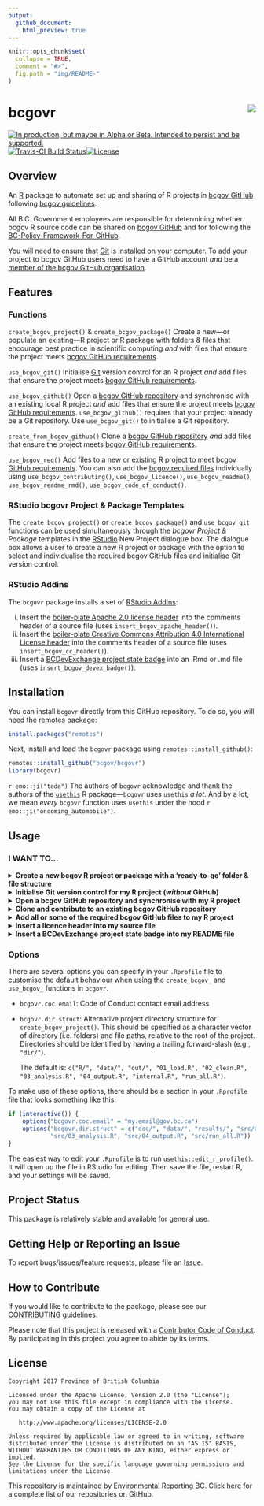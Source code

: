 ```yaml
---
output:
  github_document:
    html_preview: true
---
```


<!-- README.md is generated from README.Rmd. Please edit README.Rmd (this file) -->

```r
knitr::opts_chunk$set(
  collapse = TRUE,
  comment = "#>",
  fig.path = "img/README-"
)

```

# bcgovr <img src="img/logo.png" align="right" />

<div id="devex-badge"><a rel="Delivery" href="https://github.com/BCDevExchange/assets/blob/master/README.md"><img alt="In production, but maybe in Alpha or Beta. Intended to persist and be supported." style="border-width:0" src="https://assets.bcdevexchange.org/images/badges/delivery.svg" title="In production, but maybe in Alpha or Beta. Intended to persist and be supported." /></a>[![Travis-CI Build Status](https://travis-ci.org/bcgov/bcgovr.svg?branch=master)](https://travis-ci.org/bcgov/bcgovr)[![License](https://img.shields.io/badge/License-Apache%202.0-blue.svg)](https://opensource.org/licenses/Apache-2.0)</div>


## Overview

An [R](http://r-project.org) package to automate set up and sharing of R projects in [bcgov GitHub](https://github.com/bcgov) following [bcgov guidelines](https://github.com/bcgov/BC-Policy-Framework-For-GitHub).

All B.C. Government employees are responsible for determining whether bcgov R source code can be shared on [bcgov GitHub](https://github.com/bcgov) and for following the [BC-Policy-Framework-For-GitHub](https://github.com/bcgov/BC-Policy-Framework-For-GitHub).

You will need to ensure that [Git](https://git-scm.com/) is installed on your computer. To add your project to bcgov GitHub users need to have a GitHub account _and_ be a [member of the bcgov GitHub organisation](https://github.com/bcgov/BC-Policy-Framework-For-GitHub/blob/master/BC-Gov-Org-HowTo/Cheatsheet.md). 

## Features

### Functions

`create_bcgov_project()` & `create_bcgov_package()` Create a new&mdash;or populate an existing&mdash;R project or R package with folders & files that encourage best practice in scientific computing _and_ with files that ensure the project meets [bcgov GitHub requirements](https://github.com/bcgov/BC-Policy-Framework-For-GitHub/blob/master/BC-Gov-Org-HowTo/Cheatsheet.md).

`use_bcgov_git()` Initialise [Git](https://git-scm.com/) version control for an R project _and_ add files that ensure the project meets [bcgov GitHub requirements](https://github.com/bcgov/BC-Policy-Framework-For-GitHub/blob/master/BC-Gov-Org-HowTo/Cheatsheet.md).

`use_bcgov_github()` Open a [bcgov GitHub repository](https://github.com/bcgov) and synchronise with an existing local R project _and_ add files that ensure the project meets [bcgov GitHub requirements](https://github.com/bcgov/BC-Policy-Framework-For-GitHub/blob/master/BC-Gov-Org-HowTo/Cheatsheet.md). `use_bcgov_github()` requires that your project already be a Git repository. Use `use_bcgov_git()` to initialise a Git repository.

`create_from_bcgov_github()`  Clone a [bcgov GitHub repository](https://github.com/bcgov) _and_ add files that ensure the project meets [bcgov GitHub requirements](https://github.com/bcgov/BC-Policy-Framework-For-GitHub/blob/master/BC-Gov-Org-HowTo/Cheatsheet.md).

`use_bcgov_req()` Add files to a new or existing R project to meet [bcgov GitHub requirements](https://github.com/bcgov/BC-Policy-Framework-For-GitHub/blob/master/BC-Gov-Org-HowTo/Cheatsheet.md). You can also add the [bcgov required files](https://github.com/bcgov/BC-Policy-Framework-For-GitHub/blob/master/BC-Gov-Org-HowTo/Cheatsheet.md) individually using `use_bcgov_contributing()`, `use_bcgov_licence()`, `use_bcgov_readme()`, `use_bcgov_readme_rmd()`, `use_bcgov_code_of_conduct()`.


### RStudio bcgovr Project & Package Templates

The `create_bcgov_project()` or `create_bcgov_package()` and `use_bcgov_git` functions can be used simultaneously through the *bcgovr Project & Package* templates in the [RStudio](https://www.rstudio.com/) New Project dialogue box. The dialogue box allows a user to create a new R project or package with the option to select and individualise the required bcgov GitHub files and initialise Git version control.


### RStudio Addins

The `bcgovr` package installs a set of [RStudio Addins](https://rstudio.github.io/rstudioaddins/):

(i) Insert the [boiler-plate Apache 2.0 license header](https://github.com/bcgov/BC-Policy-Framework-For-GitHub/blob/master/BC-Open-Source-Development-Employee-Guide/Licenses.md) into the comments header of a source file (uses `insert_bcgov_apache_header()`).
(ii) Insert the [boiler-plate Creative Commons Attribution 4.0 International License header](https://github.com/bcgov/BC-Policy-Framework-For-GitHub/blob/master/BC-Open-Source-Development-Employee-Guide/Licenses.md) into the comments header of a source file (uses `insert_bcgov_cc_header()`).
(iii) Insert a [BCDevExchange project state badge](https://github.com/BCDevExchange/assets/blob/master/README.md) into an .Rmd or .md file (uses `insert_bcgov_devex_badge()`).


## Installation 

You can install `bcgovr` directly from this GitHub repository. To do so, you will need the [remotes](https://cran.r-project.org/web/packages/remotes/index.html) package:

```r
install.packages("remotes")
```

Next, install and load the `bcgovr` package using `remotes::install_github()`:

```r
remotes::install_github("bcgov/bcgovr")
library(bcgovr)
```

`r emo::ji("tada")` The authors of `bcgovr` acknowledge and thank the authors of the [`usethis`](https://cran.r-project.org/web/packages/usethis/index.html) R package&mdash;`bcgovr` uses `usethis` _a lot_. And by a lot, we mean _every_ `bcgovr` function uses `usethis` under the hood `r emo::ji("oncoming_automobile")`.


## Usage

### I WANT TO...

<details><summary><strong>Create a new bcgov R project or package with a 'ready-to-go' folder & file structure</strong></summary>

<br />

Create and open&mdash;or populate&mdash;a local R project using `bcgovr::create_bcgov_project()`. Be sure to either specify your local directory using the `path` argument, or `setwd("C:/my-new-project")` before running `create_bcgov_project()`. The template `bcgovr` folders and files and required bcgov GitHub files will be created in the new directory. For using different project templates, see the [Options](#options) section below. Type `?create_bcgov_project` in the R console for help.

```r
create_bcgov_project(path = "C:/my-new-project", coc_email = "my.email@gov.bc.ca") 
```

```
C:/my-new-project
├── 01_load.R
├── 02_clean.R
├── 03_analysis.R
├── 04_output.R
├── CODE_OF_CONDUCT.md
├── CONTRIBUTING.md
├── LICENSE
├── R
├── README.Rmd
├── data
├── my-new-project.Rproj
├── out
└── run_all.R
```


The `create_bcgov_package()` function is used the same way as `create_bcgov_project()` but will create all the folders & files to get started on creating an R package. Type `?create_bcgov_package` in the R console for help. The [R packages](http://r-pkgs.had.co.nz/) book by Hadley Wickham is a very useful resource if you are looking to create R packages.

```r
create_bcgov_package(path = "C:/mynewrpackage", coc_email = "my.email@gov.bc.ca") 
```

```
C:/mynewrpackage
├── CODE_OF_CONDUCT.md
├── CONTRIBUTING.md
├── DESCRIPTION
├── LICENSE
├── NAMESPACE
├── NEWS.md
├── R
├── README.Rmd
├── man
├── mynewrpackage.Rproj
└── vignettes
    └── mynewrpackage.Rmd
```

Users can also use the *bcgovr Project & Package* templates in the [RStudio](https://www.rstudio.com/) New Project dialogue box to create a new R project or package. The dialogue box provides the option to select and individualise the required bcgov GitHub files and initialise Git version control.

```r
knitr::include_graphics("img/proj_template1.png") 
knitr::include_graphics("img/proj_template2.png") 
knitr::include_graphics("img/proj_template3.png") 
```

<br />

</details>



<details><summary><strong>Initialise Git version control for my R project (<i>without</i> GitHub)</strong></summary>

<br />

Put your local R project under version control by initialising a [Git](https://git-scm.com/) repository using `use_bcgov_git()`&mdash;this automatically completes staging and committing of the initial folders & files inside the project. The `use_bcgov_git()` function also ensures the project has the required bcgov GitHub files. Type `?use_bcgov_git` in the R console for help.

```r
use_bcgov_git(coc_email = "my.email@gov.bc.ca") 
```

<br />

</details>



<details><summary><strong>Open a bcgov GitHub repository and synchronise with my R project</strong></summary>

<br />

Share your R project on [bcgov GitHub](https://github.com/bcgov) using `use_bcgov_github()`. This requires that your project already be a Git repository&mdash;use `use_bcgov_git()` to initialise a Git repository if necessary. The `use_bcgov_github()` function creates a repository on bcgov GitHub and adds and synchronises your local project with the newly created bcgov GitHub origin. The `use_bcgov_github()` function also ensures the project has the required bcgov GitHub files. Type `?use_bcgov_github` in the R console for help.

```r
use_bcgov_github(organisation = "bcgov", coc_email = "my.email@gov.bc.ca") 
```

<br />

</details>



<details><summary><strong>Clone and contribute to an existing bcgov GitHub repository</strong></summary>

<br />

Create a new local Git repository with a project or repository cloned from bcgov GitHub using `create_from_bcgov_github()`. The `create_from_bcgov_github()` function also ensures the project has the required bcgov GitHub files. Type `?create_from_bcgov_github` in the R console for help.

```r
create_from_bcgov_github(repo = "bcgov/bcgovr", destdir = "C:/my_directory") 
```

<br />

</details>



<details><summary><strong>Add all or some of the required bcgov GitHub files to my R project</strong></summary>

<br />

Add the [required bcgov GitHub](https://github.com/bcgov/BC-Policy-Framework-For-GitHub/blob/master/BC-Gov-Org-HowTo/Cheatsheet.md) files&mdash;a LICENCE, a README, a CODE OF CONDUCT and a CONTRIBUTING file&mdash;to any new or existing bcgov R project or package using `use_bcgov_req()`. Type `?use_bcgov_req` in the R console for help.

You can use the `licence`, `coc_email` & `rmarkdown` arguments to change the default Apache 2.0 License, add your contact details to the Code of Conduct, or decline a README.Rmd file&mdash;maybe you only want a README.md for the project?

```r
use_bcgov_req(licence = "cc-by", rmarkdown = FALSE, coc_email = "my.email@gov.bc.ca")
```

You can also add the individual required files as needed using:

```r
use_bcgov_licence()
use_bcgov_readme()
use_bcgov_contributing()
use_bcgov_code_of_conduct(coc_email = "my.email@gov.bc.ca")
```

<br />

</details>



<details><summary><strong>Insert a licence header into my source file</strong></summary>

<br />

Need to add that Apache 2.0 or Creative Commons License header to a source file? Just click-click:

![](img/bcgovr_addin_licence.gif)

You can also use `insert_bcgov_apache_header()` or `insert_bcgov_cc_header()`.

<br />

</details>



<details><summary><strong>Insert a BCDevExchange project state badge into my README file</strong></summary>

<br />

Need to add a Project State Badge to your README file? Just click-click-click-click:

![](img/bcgovr_addin_badge.gif)

You can also use `insert_bcgov_devex_badge("inspiration")`. Type `?insert_bcgov_devex_badge` in the R console for the list of badge options and other help.

</details>


### Options

There are several options you can specify in your `.Rprofile` file to customise the default behaviour when using the `create_bcgov_` and `use_bcgov_` functions in `bcgovr`.

* `bcgovr.coc.email`: Code of Conduct contact email address
* `bcgovr.dir.struct`: Alternative project directory structure for `create_bcgov_project()`. This should be specified as a character vector of directory (i.e. folders) and file paths, relative to the root of the project.  Directories should be identified by having a trailing forward-slash (e.g., `"dir/"`).
    
    The default is: `c("R/", "data/", "out/", "01_load.R", "02_clean.R", "03_analysis.R", "04_output.R", "internal.R", "run_all.R")`.

To make use of these options, there should be a section in your `.Rprofile` file that looks something like this:

```r
if (interactive()) {
    options("bcgovr.coc.email" = "my.email@gov.bc.ca")
    options("bcgovr.dir.struct" = c("doc/", "data/", "results/", "src/01_load.R", "src/02_clean.R",
            "src/03_analysis.R", "src/04_output.R", "src/run_all.R"))
}
```

The easiest way to edit your `.Rprofile` is to run `usethis::edit_r_profile()`. It will open 
up the file in RStudio for editing. Then save the file, restart R, and your settings 
will be saved.

## Project Status

This package is relatively stable and available for general use.

## Getting Help or Reporting an Issue

To report bugs/issues/feature requests, please file an [Issue](https://github.com/bcgov/bcgovr/issues/).


## How to Contribute

If you would like to contribute to the package, please see our 
[CONTRIBUTING](CONTRIBUTING.md) guidelines.

Please note that this project is released with a [Contributor Code of Conduct](CODE_OF_CONDUCT.md). By participating in this project you agree to abide by its terms.


## License

    Copyright 2017 Province of British Columbia

    Licensed under the Apache License, Version 2.0 (the "License");
    you may not use this file except in compliance with the License.
    You may obtain a copy of the License at 

       http://www.apache.org/licenses/LICENSE-2.0

    Unless required by applicable law or agreed to in writing, software
    distributed under the License is distributed on an "AS IS" BASIS,
    WITHOUT WARRANTIES OR CONDITIONS OF ANY KIND, either express or implied.
    See the License for the specific language governing permissions and
    limitations under the License.


This repository is maintained by [Environmental Reporting BC](http://www2.gov.bc.ca/gov/content?id=FF80E0B985F245CEA62808414D78C41B). Click [here](https://github.com/bcgov/EnvReportBC-RepoList) for a complete list of our repositories on GitHub.
